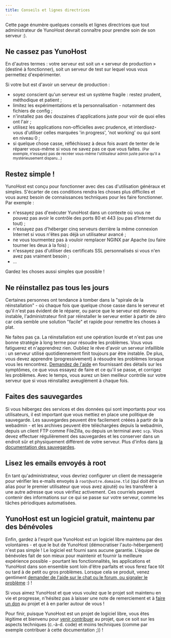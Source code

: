```yaml
---
title: Conseils et lignes directrices
---
```


Cette page énumère quelques conseils et lignes directrices que tout administrateur de YunoHost devrait connaître pour prendre soin de son serveur :).

## Ne cassez pas YunoHost

En d'autres termes : votre serveur est soit un « serveur de production » (destiné à fonctionner), soit un serveur de test sur lequel vous vous permettez d'expérimenter.

Si votre but est d'avoir un serveur de production :

- soyez conscient qu'un serveur est un système fragile : restez prudent, méthodique et patient ;
- limitez les expérimentations et la personnalisation - notamment des fichiers de config ;
- n'installez pas des douzaines d'applications juste pour voir de quoi elles ont l'air ;
- utilisez les applications non-officielles avec prudence, et interdisez-vous d'utiliser celles marquées 'in progress', 'not working' ou qui sont en niveau 0 ;
- si quelque chose casse, réfléchissez à deux fois avant de tenter de le réparer vous-même si vous ne savez pas ce que vous faites. <small>(Par exemple, n'essayez pas de recréer vous-même l'utilisateur admin juste parce qu'il a mystérieusement disparu...)</small>

## Restez simple !

YunoHost est conçu pour fonctionner avec des cas d'utilisation généraux et simples. S'écarter de ces conditions rendra les choses plus difficiles et vous aurez besoin de connaissances techniques pour les faire fonctionner. Par exemple :

- n'essayez pas d'exécuter YunoHost dans un contexte où vous ne pouvez pas avoir le contrôle des ports 80 et 443 (ou pas d'Internet du tout) ;
- n'essayez pas d'héberger cinq serveurs derrière la même connexion Internet si vous n'êtes pas déjà un utilisateur avancé ;
- ne vous tourmentez pas à vouloir remplacer NGINX par Apache (ou faire tourner les deux à la fois) ;
- n'essayez pas d'utiliser des certificats SSL personnalisés si vous n'en avez pas vraiment besoin ;
- ...

Gardez les choses aussi simples que possible !

## Ne réinstallez pas tous les jours

Certaines personnes ont tendance à tomber dans la "spirale de la réinstallation" - où chaque fois que quelque chose casse dans le serveur et qu'il n'est pas évident de le réparer, ou parce que le serveur est devenu instable, l'administrateur finit par réinstaller le serveur entier à partir de zéro car cela semble une solution "facile" et rapide pour remettre les choses à plat.

Ne faites pas ça. La réinstallation est une opération lourde et n'est pas une bonne stratégie à long terme pour résoudre les problèmes. Vous vous fatiguerez et n'apprendrez rien. Oubliez le rêve d'avoir un serveur infaillible : un serveur utilisé quotidiennement finit toujours par être instable. De plus, vous devez apprendre (progressivement) à résoudre les problèmes lorsque vous les rencontrez. [Demandez de l'aide](/community/help) en fournissant des détails sur les symptômes, ce que vous essayez de faire et ce qu'il se passe, et corrigez les problèmes. Avec le temps, vous aurez un bien meilleur contrôle sur votre serveur que si vous réinstallez aveuglément à chaque fois.

## Faites des sauvegardes

Si vous hébergez des services et des données qui sont importants pour vos utilisateurs, il est important que vous mettiez en place une politique de sauvegarde. Les sauvegardes peuvent être facilement créées à partir de la webadmin - et les archives peuvent être téléchargées depuis la webadmin, depuis un client FTP comme FileZilla, ou depuis un terminal avec `scp`. Vous devez effectuer régulièrement des sauvegardes et les conserver dans un endroit sûr et physiquement différent de votre serveur. Plus d'infos dans [la documentation des sauvegardes](/category/backups).

## Lisez les emails envoyés à root

En tant qu'administrateur, vous devriez configurer un client de messagerie pour vérifier les e-mails envoyés à `root@votre.domaine.tld` (qui doit être un alias pour le premier utilisateur que vous avez ajouté) ou les transférer à une autre adresse que vous vérifiez activement. Ces courriels peuvent contenir des informations sur ce qui se passe sur votre serveur, comme les tâches périodiques automatisées.

## YunoHost est un logiciel gratuit, maintenu par des bénévoles

Enfin, gardez à l'esprit que YunoHost est un logiciel libre maintenu par des volontaires - et que le but de YunoHost (démocratiser l'auto-hébergement) n'est pas simple ! Le logiciel est fourni sans aucune garantie. L'équipe de bénévoles fait de son mieux pour maintenir et fournir la meilleure expérience possible - pourtant les fonctionnalités, les applications et YunoHost dans son ensemble sont loin d'être parfaits et vous ferez face tôt ou tard à de petit ou gros problèmes. Lorsque cela se produit, venez gentiment [demander de l'aide sur le chat ou le forum, ou signaler le problème](/community/help) :) !

Si vous aimez YunoHost et que vous voulez que le projet soit maintenu en vie et progresse, n'hésitez pas à laisser une note de remerciement et à [faire un don](https://liberapay.com/YunoHost) au projet et à en parler autour de vous !

Pour finir, puisque YunoHost est un projet de logiciel libre, vous êtes légitime et bienvenu pour [venir contribuer](/contribute) au projet, que ce soit sur les aspects techniques (c.-à-d. code) et moins techniques (comme par exemple contribuer à cette documentation ;)) !
